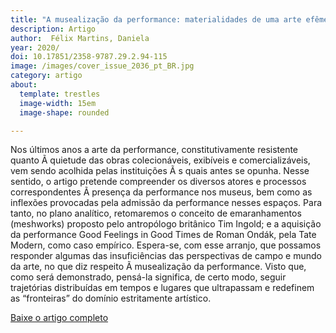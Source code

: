```yaml
---
title: "A musealização da performance: materialidades de uma arte efêmera"
description: Artigo
author:  Félix Martins, Daniela 
year: 2020/
doi: 10.17851/2358-9787.29.2.94-115
image: /images/cover_issue_2036_pt_BR.jpg
category: artigo
about:
  template: trestles
  image-width: 15em
  image-shape: rounded

---
```


Nos últimos anos a arte da performance, constitutivamente resistente quanto Ã  quietude das obras colecionáveis, exibíveis e comercializáveis, vem sendo acolhida pelas instituições Ã s quais antes se opunha. Nesse sentido, o artigo pretende compreender os diversos atores e processos correspondentes Ã  presença da performance nos museus, bem como as inflexões provocadas pela admissão da performance nesses espaços. Para tanto, no plano analítico, retomaremos o conceito de emaranhamentos (meshworks) proposto pelo antropólogo britânico Tim Ingold; e a aquisição da performance Good Feelings in Good Times de Roman Ondák, pela Tate Modern, como caso empírico. Espera-se, com esse arranjo, que possamos responder algumas das insuficiências das perspectivas de campo e mundo da arte, no que diz respeito Ã  musealização da performance. Visto que, como será demonstrado, pensá-la significa, de certo modo, seguir trajetórias distribuídas em tempos e lugares que ultrapassam e redefinem as “fronteiras” do domínio estritamente artístico.  

[Baixe o artigo completo](https://periodicos.unb.br/index.php/museologia/article/view/34543)
